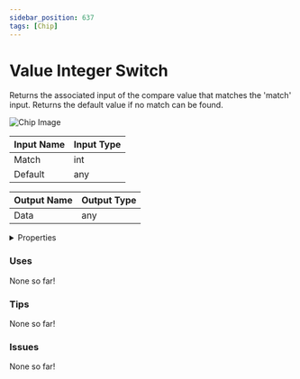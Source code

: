 ```yaml
---
sidebar_position: 637
tags: [Chip]
---
```


# Value Integer Switch

Returns the associated input of the compare value that matches the 'match' input. Returns the default value if no match can be found.



![Chip Image](/svg/be534038-473e-40ad-b4e2-abd38a76711b.svg)

| Input Name | Input Type |
|-----------|-----------|
| Match | int |
| Default | any |

| Output Name | Output Type |
|-----------|-----------|
| Data | any |


<details>
  <summary>Properties</summary>
  <div>
    <div>
    <table>
      <thead>
        <tr>
          <th>Is beta required?</th>
          <th>❌</th>
        </tr>
        <tr>
          <th>Is this chip a trolling risk?</th>
          <th>❌</th>
        </tr>
        <tr>
          <th>Chip UUPD</th>
          <th>._uuid</th>
        </tr>
      </thead>
    </table>
    </div>
  </div>
</details>

### Uses

None so far!

### Tips

None so far!

### Issues

None so far!